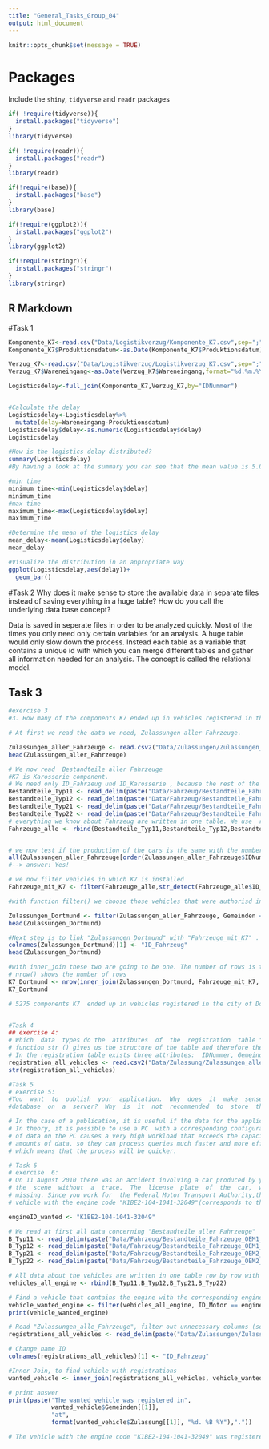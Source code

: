 ```yaml
---
title: "General_Tasks_Group_04"
output: html_document
---
```


```r
knitr::opts_chunk$set(message = TRUE)
```
# Packages
Include the `shiny`, `tidyverse` and `readr` packages
```r


if( !require(tidyverse)){
  install.packages("tidyverse")
}
library(tidyverse)

if( !require(readr)){
  install.packages("readr")
}
library(readr)

if(!require(base)){
  install.packages("base")
}
library(base)

if(!require(ggplot2)){
  install.packages("ggplot2")
}
library(ggplot2)

if(!require(stringr)){
  install.packages("stringr")
}
library(stringr)

```
## R Markdown

#Task 1
```r
Komponente_K7<-read.csv("Data/Logistikverzug/Komponente_K7.csv",sep=";",header=TRUE)[,(2:3)]
Komponente_K7$Produktionsdatum<-as.Date(Komponente_K7$Produktionsdatum)

Verzug_K7<-read.csv("Data/Logistikverzug/Logistikverzug_K7.csv",sep=";",header=TRUE)[,(2:3)]
Verzug_K7$Wareneingang<-as.Date(Verzug_K7$Wareneingang,format="%d.%m.%Y")

Logisticsdelay<-full_join(Komponente_K7,Verzug_K7,by="IDNummer")


#Calculate the delay 
Logisticsdelay<-Logisticsdelay%>%
  mutate(delay=Wareneingang-Produktionsdatum)
Logisticsdelay$delay<-as.numeric(Logisticsdelay$delay)
Logisticsdelay

#How is the logistics delay distributed?
summary(Logisticsdelay)
#By having a look at the summary you can see that the mean value is 5.08. By having a look at the 1st Qu. and 3.Qu. you can find out that the distributon is rather even around the median. The difference between the 1st Qu. and the min is 2 while the difference between the Max and the 3rd Qu. is 7. This is an indicator for the fact it is a distribution with a steap left side. 

#min time
minimum_time<-min(Logisticsdelay$delay)
minimum_time
#max time
maximum_time<-max(Logisticsdelay$delay)
maximum_time

#Determine the mean of the logistics delay
mean_delay<-mean(Logisticsdelay$delay)
mean_delay

#Visualize the distribution in an appropriate way
ggplot(Logisticsdelay,aes(delay))+
  geom_bar()

```

#Task 2
Why  does  it  make  sense  to  store  the  available  data  in  separate  files  instead  of saving everything in a huge table? How do you call the underlying data base concept?

Data is saved in seperate files in order to be analyzed quickly. Most of the times you only need only certain variables for an analysis. A huge table would only slow down the process. Instead each table as a variable that contains a unique id with which you can merge different tables and gather all information needed for an analysis.
The concept is called the relational model.


## Task 3
```r
#exercise 3
#3. How many of the components K7 ended up in vehicles registered in the city of Dortmund?

# At first we read the data we need, Zulassungen aller Fahrzeuge. 

Zulassungen_aller_Fahrzeuge <- read.csv2("Data/Zulassungen/Zulassungen_alle_Fahrzeuge.csv") %>% subset(select=-1)
head(Zulassungen_aller_Fahrzeuge)

# We now read  Bestandteile aller Fahrzeuge
#K7 is Karosserie component.
# We need only ID_Fahrzeug und ID_Karosserie , because the rest of the columns are not useful
Bestandteile_Typ11 <- read_delim(paste("Data/Fahrzeug/Bestandteile_Fahrzeuge_OEM1_Typ11.csv",sep=""), ";", escape_double = FALSE, trim_ws = TRUE) %>% subset(select=c(ID_Fahrzeug,ID_Karosserie))
Bestandteile_Typ12 <- read_delim(paste("Data/Fahrzeug/Bestandteile_Fahrzeuge_OEM1_Typ12.csv",sep=""), ";", escape_double = FALSE, trim_ws = TRUE) %>% subset(select=c(ID_Fahrzeug,ID_Karosserie))
Bestandteile_Typ21 <- read_delim(paste("Data/Fahrzeug/Bestandteile_Fahrzeuge_OEM2_Typ21.csv",sep=""), ";", escape_double = FALSE, trim_ws = TRUE) %>% subset(select=c(ID_Fahrzeug,ID_Karosserie))
Bestandteile_Typ22 <- read_delim(paste("Data/Fahrzeug/Bestandteile_Fahrzeuge_OEM2_Typ22.csv",sep=""), ";", escape_double = FALSE, trim_ws = TRUE) %>% subset(select=c(ID_Fahrzeug,ID_Karosserie))
# everything we know about Fahrzeug are written in one table. We use  rbind()
Fahrzeuge_alle <- rbind(Bestandteile_Typ11,Bestandteile_Typ12,Bestandteile_Typ21,Bestandteile_Typ22)


# we now test if the production of the cars is the same with the number of cars that were "zugelassen"
all(Zulassungen_aller_Fahrzeuge[order(Zulassungen_aller_Fahrzeuge$IDNummer),]$IDNummer == Fahrzeuge_alle[order(Fahrzeuge_alle$ID_Fahrzeug),]$ID_Fahrzeug)
#--> answer: Yes!

# we now filter vehicles in which K7 is installed
Fahrzeuge_mit_K7 <- filter(Fahrzeuge_alle,str_detect(Fahrzeuge_alle$ID_Karosserie,"K7"))

#with function filter() we choose those vehicles that were authorisd in Dortmund.

Zulassungen_Dortmund <- filter(Zulassungen_aller_Fahrzeuge, Gemeinden == "DORTMUND")
head(Zulassungen_Dortmund)

#Next step is to link "Zulassungen_Dortmund" with "Fahrzeuge_mit_K7" . Column name changes.
colnames(Zulassungen_Dortmund)[1] <- "ID_Fahrzeug"
head(Zulassungen_Dortmund)

#with inner_join these two are going to be one. The number of rows is the number of the vehicles (Typ 22, OEM 2) and therefore Komponenten K7 which were authorized in Dortmund.
# nrow() shows the number of rows
K7_Dortmund <- nrow(inner_join(Zulassungen_Dortmund, Fahrzeuge_mit_K7, by = "ID_Fahrzeug"))
K7_Dortmund

# 5275 components K7  ended up in vehicles registered in the city of Dortmund


#Task 4
## exercise 4:
# Which  data  types do the  attributes  of  the  registration  table "Zulassungen_aller_Fahrzeuge" have?
# function str () gives us the structure of the table and therefore the attributes we need.
# In the registration table exists three attributes:  IDNummer, Gemeinden und Zulassung; and only one type : Factor 
registration_all_vehicles <- read.csv2("Data/Zulassung/Zulassungen_alle_Fahrzeuge.csv") %>% subset(select=-1)
str(registration_all_vehicles)

#Task 5
# exercise 5:
#You  want  to  publish  your  application.  Why  does  it  make  sense  to  store  the  data  sets  in  a 
#database  on  a  server?  Why  is  it  not  recommended  to  store  the  data  sets  on  your  personal computer?

# In the case of a publication, it is useful if the data for the application is continuously available for all the users at any time, so that it can be accessed, when needed. 
# In theory, it is possible to use a PC  with a corresponding configuration, so that all users can access the data. The problem , however, is that retrieving large amounts 
# of data on the PC causes a very high workload that exceeds the capacity of the PC, which could limit the data usage. Database servers, on the other hand, are designed to work with large 
# amounts of data, so they can process queries much faster and more efficiently. In addition, it can be expected that the network connection of a server is much faster than a private Internet connection,
# which means that the process will be quicker. 

# Task 6
# exercise  6:
# On 11 August 2010 there was an accident involving a car produced by your firm.The driver left 
# the  scene  without  a  trace.  The  license  plate  of  the  car,  which  caused  the  accident,  is  still 
# missing. Since you work for  the Federal Motor Transport Authority,the police asks for your help to find out where the
# vehicle with the engine code "K1BE2-104-1041-32049"(corresponds to the engine ID number) was registered. 

engineID_wanted <- "K1BE2-104-1041-32049"

# We read at first all data concerning "Bestandteile aller Fahrzeuge"
B_Typ11 <- read_delim(paste("Data/Fahrzeug/Bestandteile_Fahrzeuge_OEM1_Typ11.csv",sep=""), ";", escape_double = FALSE, trim_ws = TRUE) %>% subset(select=c(ID_Fahrzeug,ID_Motor))
B_Typ12 <- read_delim(paste("Data/Fahrzeug/Bestandteile_Fahrzeuge_OEM1_Typ12.csv",sep=""), ";", escape_double = FALSE, trim_ws = TRUE) %>% subset(select=c(ID_Fahrzeug,ID_Motor))
B_Typ21 <- read_delim(paste("Data/Fahrzeug/Bestandteile_Fahrzeuge_OEM2_Typ21.csv",sep=""), ";", escape_double = FALSE, trim_ws = TRUE) %>% subset(select=c(ID_Fahrzeug,ID_Motor))
B_Typ22 <- read_delim(paste("Data/Fahrzeug/Bestandteile_Fahrzeuge_OEM2_Typ22.csv",sep=""), ";", escape_double = FALSE, trim_ws = TRUE) %>% subset(select=c(ID_Fahrzeug,ID_Motor))

# All data about the vehicles are written in one table row by row with each other using rbind()
vehicles_all_engine <- rbind(B_Typ11,B_Typ12,B_Typ21,B_Typ22)

# Find a vehicle that contains the engine with the corresponding engine serial number
vehicle_wanted_engine <- filter(vehicles_all_engine, ID_Motor == engineID_wanted)
print(vehicle_wanted_engine)

# Read "Zulassungen_alle_Fahrzeuge", filter out unnecessary columns (serial numbers)
registrations_all_vehicles <- read_delim(paste("Data/Zulassungen/Zulassungen_alle_Fahrzeuge.csv",sep=""), ";", escape_double = FALSE) %>% subset(select=-1)

# Change name ID 
colnames(registrations_all_vehicles)[1] <- "ID_Fahrzeug"

#Inner Join, to find vehicle with registrations
wanted_vehicle <- inner_join(registrations_all_vehicles, vehicle_wanted_engine, by = "ID_Fahrzeug")

# print answer
print(paste("The wanted vehicle was registered in",
            wanted_vehicle$Gemeinden[[1]],
            "at", 
            format(wanted_vehicle$Zulassung[[1]], "%d. %B %Y"),"."))

# The vehicle with the engine code "K1BE2-104-1041-32049" was registered in Leipzig.






```


